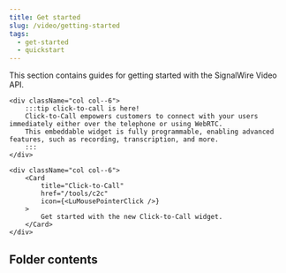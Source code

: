 ```yaml
---
title: Get started
slug: /video/getting-started
tags:
  - get-started
  - quickstart
---
```



This section contains guides for getting started with the SignalWire Video API.

<div className="row">
    
    <div className="col col--6">
        :::tip click-to-call is here!
        Click-to-Call empowers customers to connect with your users immediately either over the telephone or using WebRTC. 
        This embeddable widget is fully programmable, enabling advanced features, such as recording, transcription, and more.
        :::
    </div>
    
    <div className="col col--6">
        <Card 
            title="Click-to-Call" 
            href="/tools/c2c"
            icon={<LuMousePointerClick />}
        >
            Get started with the new Click-to-Call widget.
        </Card>
    </div>
    
</div>

## Folder contents

<DocCardList />
